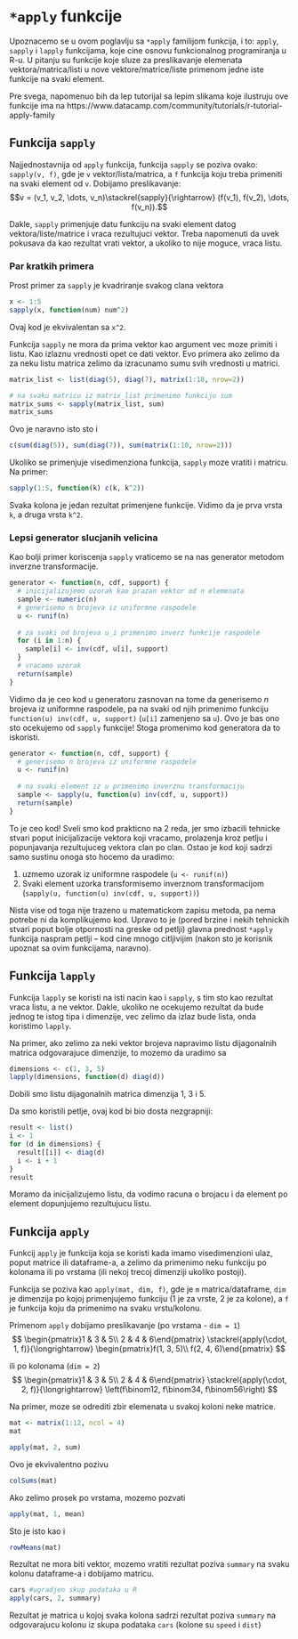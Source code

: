 # `*apply` funkcije

Upoznacemo se u ovom poglavlju sa `*apply` familijom funkcija, i to: `apply`, `sapply` i `lapply` funkcijama, koje cine osnovu funkcionalnog programiranja u R-u. U pitanju su funkcije koje sluze za preslikavanje elemenata vektora/matrica/listi u nove vektore/matrice/liste primenom jedne iste funkcije na svaki element.

Pre svega, napomenuo bih da lep tutorijal sa lepim slikama koje ilustruju ove funkcije ima na https://www.datacamp.com/community/tutorials/r-tutorial-apply-family


## Funkcija `sapply`

Najjednostavnija od `apply` funkcija, funkcija `sapply` se poziva ovako:
`sapply(v, f)`, gde je `v` vektor/lista/matrica, a `f` funkcija koju treba primeniti na svaki element od `v`. Dobijamo preslikavanje:
$$v = (v_1, v_2, \dots, v_n)\stackrel{sapply}{\rightarrow} (f(v_1), f(v_2), \dots, f(v_n)).$$

Dakle, `sapply` primenjuje datu funkciju na svaki element datog vektora/liste/matrice i vraca rezultujuci vektor. Treba napomenuti da uvek pokusava da kao rezultat vrati vektor, a ukoliko to nije moguce, vraca listu.

### Par kratkih primera

Prost primer za `sapply` je kvadriranje svakog clana vektora
```r
x <- 1:5
sapply(x, function(num) num^2)
```

Ovaj kod je ekvivalentan sa `x^2`.

Funkcija `sapply` ne mora da prima vektor kao argument vec moze primiti i listu. Kao izlaznu vrednosti opet ce dati vektor. Evo primera ako zelimo da za neku listu matrica zelimo da izracunamo sumu svih vrednosti u matrici.

```r
matrix_list <- list(diag(5), diag(7), matrix(1:10, nrow=2))

# na svaku matricu iz matrix_list primenimo funkciju sum
matrix_sums <- sapply(matrix_list, sum)
matrix_sums
```
Ovo je naravno isto sto i
```r
c(sum(diag(5)), sum(diag(7)), sum(matrix(1:10, nrow=2)))
```


Ukoliko se primenjuje visedimenziona funkcija, `sapply` moze vratiti i matricu. Na primer:
```r
sapply(1:5, function(k) c(k, k^2))
```
Svaka kolona je jedan rezultat primenjene funkcije. Vidimo da je prva vrsta `k`, a druga vrsta `k^2`.

### Lepsi generator slucjanih velicina

Kao bolji primer koriscenja `sapply` vraticemo se na nas generator metodom inverzne transformacije.

```r
generator <- function(n, cdf, support) {
  # inicijalizujemo uzorak kao prazan vektor od n elemenata
  sample <- numeric(n)
  # generisemo n brojeva iz uniformne raspodele
  u <- runif(n)
  
  # za svaki od brojeva u_i primenimo inverz funkcije raspodele
  for (i in 1:n) {
    sample[i] <- inv(cdf, u[i], support)
  }
  # vracamo uzorak
  return(sample)
}
```

Vidimo da je ceo kod u generatoru zasnovan na tome da generisemo $n$ brojeva iz uniformne raspodele, pa na svaki od njih primenimo funkciju `function(u) inv(cdf, u, support)` (`u[i]` zamenjeno sa `u`). Ovo je bas ono sto ocekujemo od `sapply` funkcije! Stoga promenimo kod generatora da to iskoristi.

```r
generator <- function(n, cdf, support) {
  # generisemo n brojeva iz uniformne raspodele
  u <- runif(n)
  
  # na svaki element iz u primenimo inverznu transformaciju
  sample <- sapply(u, function(u) inv(cdf, u, support))
  return(sample)
}
```

To je ceo kod! Sveli smo kod prakticno na 2 reda, jer smo izbacili tehnicke stvari poput inicijalizacije vektora koji vracamo, prolazenja kroz petlju i popunjavanja rezultujuceg vektora clan po clan. Ostao je kod koji sadrzi samo sustinu onoga sto hocemo da uradimo:

1. uzmemo uzorak iz uniformne raspodele (`u <- runif(n)`)
1. Svaki element uzorka transformisemo inverznom transformacijom (`sapply(u, function(u) inv(cdf, u, support))`)

Nista vise od toga nije trazeno u matematickom zapisu metoda, pa nema potrebe ni da komplikujemo kod.
Upravo to je (pored brzine i nekih tehnickih stvari poput bolje otpornosti na greske od petlji) glavna prednost `*apply` funkcija naspram petlji -- kod cine mnogo citljivijim (nakon sto je korisnik upoznat sa ovim funkcijama, naravno).


## Funkcija `lapply`

Funkcija `lapply` se koristi na isti nacin kao i `sapply`, s tim sto kao rezultat vraca listu, a ne vektor. Dakle, ukoliko ne ocekujemo rezultat da bude jednog te istog tipa i dimenzije, vec zelimo da izlaz bude lista, onda koristimo `lapply`.

Na primer, ako zelimo za neki vektor brojeva napravimo listu dijagonalnih matrica odgovarajuce dimenzije, to mozemo da uradimo sa

```r
dimensions <- c(1, 3, 5)
lapply(dimensions, function(d) diag(d))
```

Dobili smo listu dijagonalnih matrica dimenzija 1, 3 i 5.

Da smo koristili petlje, ovaj kod bi bio dosta nezgrapniji:
```r
result <- list()
i <- 1
for (d in dimensions) {
  result[[i]] <- diag(d)
  i <- i + 1
}
result
```
Moramo da inicijalizujemo listu, da vodimo racuna o brojacu i da element po element dopunjujemo rezultujucu listu.

## Funkcija `apply`

Funkcij `apply` je funkcija koja se koristi kada imamo visedimenzioni ulaz, poput matrice ili dataframe-a, a zelimo da primenimo neku funkciju po kolonama ili po vrstama (ili nekoj trecoj dimenziji ukoliko postoji).

Funkcija se poziva kao `apply(mat, dim, f)`, gde je `m` matrica/dataframe, `dim` je dimenzija po kojoj primenjujemo funkciju (1 je za vrste, 2 je za kolone), a `f` je funkcija koju da primenimo na svaku vrstu/kolonu.

Primenom `apply` dobijamo preslikavanje (po vrstama - `dim = 1`)
$$
\begin{pmatrix}1 & 3 & 5\\ 2 & 4 & 6\end{pmatrix} \stackrel{apply(\cdot, 1, f)}{\longrightarrow} \begin{pmatrix}f(1, 3, 5)\\ f(2, 4, 6)\end{pmatrix}
$$

ili po kolonama (`dim = 2`)
$$
\begin{pmatrix}1 & 3 & 5\\ 2 & 4 & 6\end{pmatrix} \stackrel{apply(\cdot, 2, f)}{\longrightarrow} \left(f\binom12, f\binom34, f\binom56\right)
$$

Na primer, moze se odrediti zbir elemenata u svakoj koloni neke matrice.

```r
mat <- matrix(1:12, ncol = 4)
mat
```
```r
apply(mat, 2, sum)
```
Ovo je ekvivalentno pozivu
```r
colSums(mat)
```

Ako zelimo prosek po vrstama, mozemo pozvati
```r
apply(mat, 1, mean)
```

Sto je isto kao i
```r
rowMeans(mat)
```


Rezultat ne mora biti vektor, mozemo vratiti rezultat poziva `summary` na svaku kolonu dataframe-a i dobijamo matricu.

```r
cars #ugradjen skup podataka u R
apply(cars, 2, summary)
```
Rezultat je matrica u kojoj svaka kolona sadrzi rezultat poziva `summary` na odgovarajucu kolonu iz skupa podataka `cars` (kolone su `speed` i `dist`)